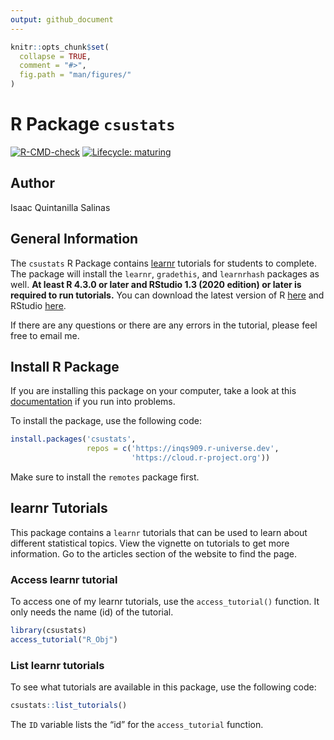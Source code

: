 ```yaml
---
output: github_document
---
```


<!-- README.md is generated from README.Rmd. Please edit that file -->

```r
knitr::opts_chunk$set(
  collapse = TRUE,
  comment = "#>",
  fig.path = "man/figures/"
)
```

# R Package `csustats`

<!-- badges: start -->

[![R-CMD-check](https://github.com/inqs909/csustats/actions/workflows/R-CMD-check.yaml/badge.svg)](https://github.com/inqs909/csustats/actions/workflows/R-CMD-check.yaml)
[![Lifecycle: maturing](https://img.shields.io/badge/lifecycle-maturing-blue.svg)](https://www.tidyverse.org/lifecycle/#maturing)

<!-- badges: end -->

## Author

Isaac Quintanilla Salinas

## General Information

The `csustats` R Package contains [learnr](https://rstudio.github.io/learnr/) tutorials for students to complete. The package will install the `learnr`, `gradethis`, and `learnrhash` packages as well. **At least R 4.3.0 or later and RStudio 1.3 (2020 edition) or later is required to run tutorials.** You can download the latest version of R [here](https://cloud.r-project.org/) and RStudio [here](https://posit.co/download/rstudio-desktop/).

If there are any questions or there are any errors in the tutorial, please feel free to email me.

## Install R Package

If you are installing this package on your computer, take a look at this [documentation](https://www.inqs.info/csustats/articles/install.html) if you run into problems.

To install the package, use the following code:

```r
install.packages('csustats', 
                 repos = c('https://inqs909.r-universe.dev',
                           'https://cloud.r-project.org'))
```

Make sure to install the `remotes` package first.

## learnr Tutorials

This package contains a `learnr` tutorials that can be used to learn about different statistical topics. View the vignette on tutorials to get more information. Go to the articles section of the website to find the page.

### Access learnr tutorial

To access one of my learnr tutorials, use the `access_tutorial()` function. It only needs the name (id) of the tutorial.

```r
library(csustats)
access_tutorial("R_Obj")
```

### List learnr tutorials

To see what tutorials are available in this package, use the following code:

```r
csustats::list_tutorials()
```

The `ID` variable lists the "id" for the `access_tutorial` function.
